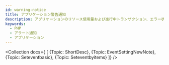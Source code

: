 ```yaml
---
id: warning-notice
title: アプリケーション警告通知
description: アプリケーションのリソース使用量および進行中トランザクション、エラー状況のイベント条件を通じて警告通知を送信します。
keywords:
  - PHP
  - アラート通知
  - アプリケーション
---
```



<Collection docs={
  [
    {Topic: ShortDesc},
    {Topic: EventSettingNewNote},
    {Topic: Seteventbasic},
    {Topic: Seteventbyitems}
  ]} 
/>
